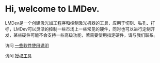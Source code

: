 # Hi, welcome to LMDev.

LMDev是一个创建激光加工程序和控制激光机器的工具，应用于切割、钻孔、打标，LMDev可以灵活的控制一些市场上一些常见的硬件，同时也可以进行定制开发，某些硬件可能不会支持一些高级功能，若需要使用指定硬件，请与我们联系。

访问 [一些软件使用说明](/forward)

访问 [授权工具](/genKey)